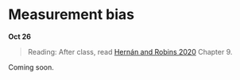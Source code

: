 
# Measurement bias

**Oct 26**

> Reading: After class, read [Hernán and Robins 2020](https://www.hsph.harvard.edu/miguel-hernan/causal-inference-book/) Chapter 9.

Coming soon.